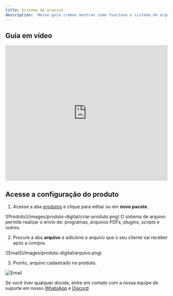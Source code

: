 ```yaml
---
title: Sistema de arquivo
description: 'Nesse guia iremos mostrar como funciona o sistema de arquivo.'
---
```


## Guia em vídeo

<iframe
  width="100%"
  height="422"
  src="https://www.youtube.com/embed/HBR75j4fxHo?si=LBM51W2UTnDcvzFH"
  title="YouTube video player"
  frameborder="0"
  allow="accelerometer; autoplay; clipboard-write; encrypted-media; gyroscope; picture-in-picture"
  allowfullscreen
></iframe>

## Acesse a configuração do produto

1. Acesse a aba [produtos](https://app.centralcart.com.br/packages) e clique para editar ou em **novo pacote**.
<Frame>
  ![Produto](/images/produto-digital/criar-produto.png)
</Frame>

<Note> 
O sistema de arquivo permite realizar o envio de: programas, arquivos PDFs, plugins, scripts e outros.
</Note>

2. Procure a aba **arquivo** e adicione o arquivo que o seu cliente vai receber após a compra. 
<Frame>
  ![Email](/images/produto-digital/arquivo.png)
</Frame>

3. Pronto, arquivo cadastrado no produto. 
<Frame>

  ![Email](/images/produto-digital/pedido-arquivo.png)
</Frame>

<Check>Se você tiver qualquer dúvida, entre em contato com a nossa equipe de suporte
em nosso [WhatsApp](https://api.whatsapp.com/send/?phone=5515992647447&text=Ol%C3%A1%2C+tenho+d%C3%BAvidas+sobre+a+CentralCart&type=phone_number&app_absent=0) 
e [Discord](https://centralcart.com.br/discord).</Check>
